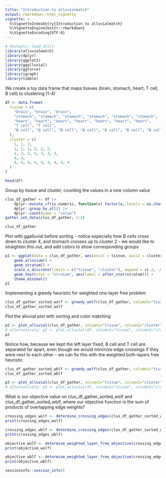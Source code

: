 ```yaml
---
title: "Introduction to alluvialmatch"
output: rmarkdown::html_vignette
vignette: >
  %\VignetteIndexEntry{Introduction to alluvialmatch}
  %\VignetteEngine{knitr::rmarkdown}
  %\VignetteEncoding{UTF-8}
---
```


```r
# devtools::load_all()
library(alluvialmatch)
library(dplyr)
library(ggplot2)
library(ggalluvial)
library(ggforce)
library(igraph)
library(tibble)
```

We create a toy data frame that maps tissues (brain, stomach, heart, T cell, B cell) to clustering (1-4)
```r
df <- data.frame(
  tissue = c(
    "brain", "brain", "brain",
    "stomach", "stomach", "stomach", "stomach", "stomach", "stomach",
    "heart", "heart", "heart", "heart", "heart", "heart", "heart",
    "T cell", "T cell",
    "B cell", "B cell", "B cell", "B cell", "B cell", "B cell", "B cell", "B cell", "B cell"
  ),
  cluster = c(
    1, 1, 2,
    1, 2, 2, 2, 2, 2,
    1, 3, 3, 3, 3, 3, 3,
    4, 4,
    4, 4, 4, 4, 4, 4, 4, 4, 4
  )
)

head(df)
```

Group by tissue and cluster, counting the values in a new column value
```r
clus_df_gather <- df |>
    dplyr::mutate_if(is.numeric, function(x) factor(x, levels = as.character(sort(unique(x))))) |>
    dplyr::group_by_all() |>
    dplyr::count(name = "value")
gather_set_data(clus_df_gather, 1:2)

clus_df_gather
```


Plot with ggalluvial before sorting - notice especially how B cells cross down to cluster 4, and stomach crosses up to cluster 2 - we would like to straighten this out, and add colors to show corresponding groups
```r
p1 <- ggplot(data = clus_df_gather, aes(axis1 = tissue, axis2 = cluster, y = value)) +
    geom_alluvium() +
    geom_stratum() +
    scale_x_discrete(limits = c("tissue", "cluster"), expand = c(.2, .05)) +
    geom_text(stat = "stratum", aes(label = after_stat(stratum))) +
    theme_minimal()
p1
```
Implementing a greedy heuristic for weighted one-layer free problem
```r
clus_df_gather_sorted_wolf <- greedy_wolf(clus_df_gather, column1="tissue", column2="cluster", column_weights = "value", sorting_algorithm = "WOLF")
clus_df_gather_sorted_wolf
```

Plot the alluvial plot with sorting and color matching
```r
p2 <- plot_alluvial(clus_df_gather, column1="tissue", column2="cluster", column_weights = "value", sorting_algorithm = "WOLF", fixed_layer = 1)
# alternatively: p2 <- plot_alluvial(df, column1="tissue", column2="cluster", sorting_algorithm = "WOLF", fixed_layer = 1)
p2
```

Notice how, because we kept the left layer fixed, B cell and T cell are separated far apart, even though we would minimize edge crossings if they were next to each other - we can fix this with the weighted both-layers free heuristic
```r
clus_df_gather_sorted_wblf <- greedy_wolf(clus_df_gather, column1="tissue", column2="cluster", column_weights = "value", sorting_algorithm = "WBLF")
clus_df_gather_sorted_wblf
```

```r
p3 <- plot_alluvial(clus_df_gather, column1="tissue", column2="cluster", column_weights = "value", sorting_algorithm = "WBLF")
# alternatively: p3 <- plot_alluvial(df, column1="tissue", column2="cluster", sorting_algorithm = "WBLF")
```

What is our objective value on clus_df_gather_sorted_wolf and clus_df_gather_sorted_wblf, where our objective function is the sum of products of overlapping edge weights?
```r
crossing_edges_wolf <- determine_crossing_edges(clus_df_gather_sorted_wolf, column1="tissue", column2="leiden", column_weights = "value")
print(crossing_edges_wolf)

crossing_edges_wblf <- determine_crossing_edges(clus_df_gather_sorted_wblf, column1="tissue", column2="leiden", column_weights = "value")
print(crossing_edges_wblf)
```

```r
objective_wolf <- determine_weighted_layer_free_objective(crossing_edges_wolf)
print(objective_wolf)

objective_wblf <- determine_weighted_layer_free_objective(crossing_edges_wblf)
print(objective_wblf)
```


```r
sessioninfo::session_info()
```
